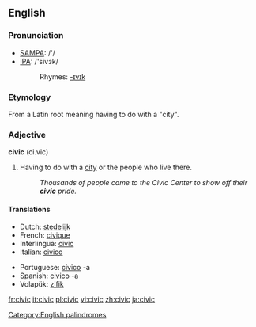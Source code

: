 ==English==
[[Category:English palindromes]]
===Pronunciation===
*[[w:SAMPA|SAMPA]]: /'/
*[[w:IPA|IPA]]: /'sivɜk/
*:Rhymes: [[Rhymes:English:-ɪvɪk|-ɪvɪk]]

===Etymology===
From a Latin root meaning having to do with a "city".

===Adjective===
'''civic''' (ci.vic)
# Having to do with a [[city]] or the people who live there.
#: ''Thousands of people came to the Civic Center to show off their '''civic''' pride.''

====Translations====
{{top}}
*Dutch: [[stedelijk]]
*French: [[civique]]
*Interlingua: [[civic]]
*Italian: [[civico]]
{{mid}}
*Portuguese: [[civico]] -a
*Spanish: [[civico]] -a
*Volapük: [[zifik]]
{{bottom}}

[[fr:civic]]
[[it:civic]]
[[pl:civic]]
[[vi:civic]]
[[zh:civic]]
[[ja:civic]]